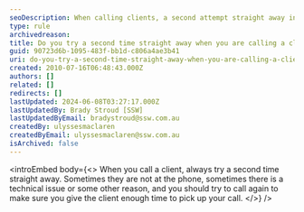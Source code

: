 ```yaml
---
seoDescription: When calling clients, a second attempt straight away increases the chances of a successful connection and provides enough time for them to pick up.
type: rule
archivedreason:
title: Do you try a second time straight away when you are calling a client?
guid: 90723d6b-1095-483f-bb1d-c806a4ae3b41
uri: do-you-try-a-second-time-straight-away-when-you-are-calling-a-client
created: 2010-07-16T06:48:43.000Z
authors: []
related: []
redirects: []
lastUpdated: 2024-06-08T03:27:17.000Z
lastUpdatedBy: Brady Stroud [SSW]
lastUpdatedByEmail: bradystroud@ssw.com.au
createdBy: ulyssesmaclaren
createdByEmail: ulyssesmaclaren@ssw.com.au
isArchived: false
---
```


<introEmbed
  body={<>
When you call a client, always try a second time straight away. Sometimes they are not at the phone, sometimes there is a technical issue or some other reason, and you should try to call again to make sure you give the client enough time to pick up your call.
  </>}
/>
